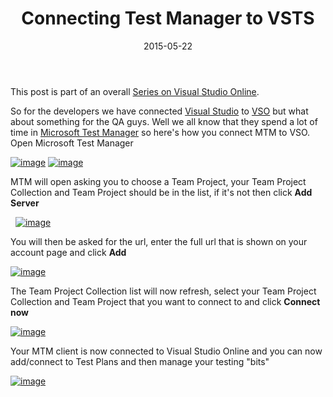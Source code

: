 ﻿---
title: 'Connecting Test Manager to VSTS'
date: 2015-05-22
tags: ['VSTS / TFS', 'VSTS Series', 'Visual Studio Team Services', 'Test Manager']
draft: false
summary: 'This post is part of an overall Series on Visual Studio Online.'
---


This post is part of an overall [Series on Visual Studio Online](https://gordonbeeming.com/blog/series/Visual-Studio-Online).
 
So for the developers we have connected [Visual Studio](https://www.visualstudio.com/) to [VSO](https://www.visualstudio.com/en-us/products/what-is-visual-studio-online-vs) but what about something for the QA guys. Well we all know that they spend a lot of time in [Microsoft Test Manager](https://msdn.microsoft.com/en-us/library/jj635157.aspx) so here's how you connect MTM to VSO. Open Microsoft Test Manager
 
[![image](https://gordonbeeming.com/blog/binaries/stream/image-jpg/image/1000/0/4ec552c57ca0101957000bb469b2ceb1be883f82/6689d887-ac63-4327-be9b-3bf351417ed2.png "image")](https://gordonbeeming.com/blog/binaries/stream/image-jpg/image/1000/0/ad971556d6878de2e086cc0aaf1518c7a10fadbf/213ec7a1-062e-478d-b32f-f1308214926f.png) [![image](https://gordonbeeming.com/blog/binaries/stream/image-jpg/image/1000/0/4b91c2538f120529d7674199e386807bc62d5095/013779cc-2486-4f00-82aa-5937d145c413.png "image")](https://gordonbeeming.com/blog/binaries/stream/image-jpg/image/1000/0/a14a22a5adc7e53c93d128d5cb5bb8ad6a36546c/64b7efb3-0db6-4348-aaa5-35685c273770.png) 
 
MTM will open asking you to choose a Team Project, your Team Project Collection and Team Project should be in the list, if it's not then click **Add Server**
 
  [![image](https://gordonbeeming.com/blog/binaries/stream/image-jpg/image/1000/0/0d061119fd0a4430fa557f09c4921181dad51b75/eade8195-d3b7-433f-8403-b1c22cea9785.png "image")](https://gordonbeeming.com/blog/binaries/stream/image-jpg/image/1000/0/0505e534681f1db4ba54574fb960f7823e530920/566fc0d2-3823-4d35-8320-bf0c22e33eb5.png) 
 
You will then be asked for the url, enter the full url that is shown on your account page and click **Add**
 
[![image](https://gordonbeeming.com/blog/binaries/stream/image-jpg/image/1000/0/c7dc2f37302cc0e454c1d03746619c1507679b70/789e75c5-b5b0-4cbb-b139-d4c045446566.png "image")](https://gordonbeeming.com/blog/binaries/stream/image-jpg/image/1000/0/123c6441058a7df0228c45ae9697eadfc562bbc8/706254be-e7fb-4108-94b1-d44bc8961e0a.png) 
 
The Team Project Collection list will now refresh, select your Team Project Collection and Team Project that you want to connect to and click **Connect now**
 
[![image](https://gordonbeeming.com/blog/binaries/stream/image-jpg/image/1000/0/d694f5a9be07804bd4fdc42b53a5b2f6207f9222/9bab0999-79d7-46e8-8b6f-fb573bb7d38b.png "image")](https://gordonbeeming.com/blog/binaries/stream/image-jpg/image/1000/0/2e94ad572a7670b37d0babf736fc420743a65bb7/05694970-7d30-453c-a1e4-90ebb163fed7.png) 
 
Your MTM client is now connected to Visual Studio Online and you can now add/connect to Test Plans and then manage your testing "bits"
 
[![image](https://gordonbeeming.com/blog/binaries/stream/image-jpg/image/1000/0/b298d7420f469137f1c77ce8eee8a86eb7ef3397/46f346e1-cc16-487f-9177-7662e06bd568.png "image")](https://gordonbeeming.com/blog/binaries/stream/image-jpg/image/1000/0/1843239336b4e8bfa20681ab7eedfdd2fb788afc/a634c2fd-ff1b-43d9-b38a-9f4dee4087a8.png)

